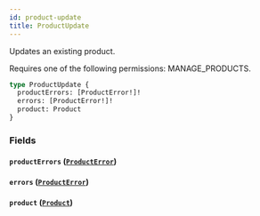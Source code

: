 ```yaml
---
id: product-update
title: ProductUpdate
---
```


Updates an existing product.

Requires one of the following permissions: MANAGE_PRODUCTS.

```graphql
type ProductUpdate {
  productErrors: [ProductError!]!
  errors: [ProductError!]!
  product: Product
}
```

### Fields

#### `productErrors` ([`ProductError`](../../../developer/api-reference/objects/product-error))

#### `errors` ([`ProductError`](../../../developer/api-reference/objects/product-error))

#### `product` ([`Product`](../../../developer/api-reference/objects/product))
